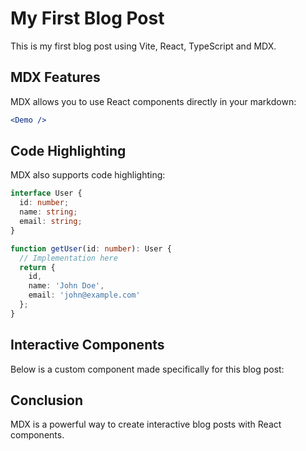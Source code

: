 # My First Blog Post

This is my first blog post using Vite, React, TypeScript and MDX.

## MDX Features

MDX allows you to use React components directly in your markdown:

```jsx
<Demo />
```

## Code Highlighting

MDX also supports code highlighting:

```typescript
interface User {
  id: number;
  name: string;
  email: string;
}

function getUser(id: number): User {
  // Implementation here
  return {
    id,
    name: 'John Doe',
    email: 'john@example.com'
  };
}
```

## Interactive Components

Below is a custom component made specifically for this blog post:

<Demo />

## Conclusion

MDX is a powerful way to create interactive blog posts with React components.